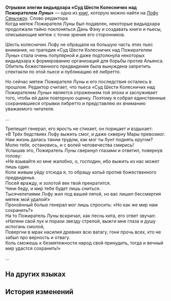 {{Книга Инфобокс
|id           = 231
|Название     = Отрывки элегии видьядхара «Суд Шести Колесничих над Пожирателем Луны»
|Изображение  = Item The Xianzhou Luofu Readable 5.png
|Мир          = Лофу Сяньчжоу
|Томов        = 1
|Автор        = <!--нужно добавить-->
|Описание     = Отрывок текста давно утерянной элегии, которая долгое время была под запретом ввиду своего провокационного содержания. Сейчас же до неё нет никому дела.
|Том1         = {{tx}}
|Источник1    = {{tx|Отсутствует источник}}
|Персонажи    = 
|Фракции      = 
}}
'''Отрывки элегии видьядхара «Суд Шести Колесничих над Пожирателем Луны»''' — одна из [[Книги|книг]], которую можно найти на [[Лофу Сяньчжоу]].
<!--
==Получение==
<gallery>
Книга НАЗВАНИЕ.png|НАЗВАНИЕ
Локация НАЗВАНИЕ.png|Расположение на карте. Ближайший пространственный якорь «[[НАЗВАНИЕ]]»
</gallery>
-->
Слово редактора<br />
Когда мятеж Пожирателя Луны был подавлен, некоторые видьядхара продолжали тайно поклоняться Дань Фэну и создавать книги и пьесы, описывающие мятеж с точки зрения его сторонников.

Шесть колесничих Лофу не обращали на большую часть этих пьес внимания, но трагедия «Суд Шести Колесничих над Пожирателем Луны» стала очень популярной и даже подтолкнула некоторых видьядхара к формированию организаций для борьбы против Альянса. Обитель божественного предвидения была вынуждена запретить спектакли по этой пьесе и публикацию её либретто.

Но сейчас мятеж Пожирателя Луны и его последствия остались в прошлом. Редактор считает, что пьеса «Суд Шести Колесничих над Пожирателем Луны» является отражением той эпохи и заслуживает того, чтобы ей дали повторную оценку. Поэтому я собрал единственные сохранившиеся отрывки либретто и представляю их вниманию уважаемого читателя.

...

Трепещет генерал, его ярость не стихает, он порицает и вздыхает:<br />
«В Трёх бедствиях Лофу выжить смог, и даже скверну Мары превозмог.<br />
Нам жизнь далась таким трудом, как мог ты бунт поднять кругом?<br />
Молю тебя, остановись, и с волей человечества смирись!<br />
Услышав это, Пожиратель Луны сверкнул глазами и ответил, повернув голову:<br />
«Не взывайте ко мне жалобно, о, господин, ибо выжить из нас может лишь один.<br />
Коли живым уйду отсюда я, то обращу копьё против божественного предвиденья.<br />
Посей вражду, и золотой век твой прекратится.<br />
Чини беду, и мир тебе будет лишь сниться.<br />
Тысячелетиями Лофу жил под вашей пятой, но вас лишил бессмертия мятеж мой удалой!»<br />
Пронзённый болью генерал мог лишь спросить: «Но как же мир нам сохранить?»<br />
На то Пожиратель Луны вскричал, как песнь кита, его ответ звучал:<br />
«Натяни свой лук и порази звезду стрелой, выжги мне глаза и душу испогань смолой,<br />
Повергни в мрак насилия древних всю ватагу, гони прочь всех, кто не забыл про верность и отвагу.<br />
Коль сможешь к безмятежности народ свой принудить, тогда и вечный мир удастся сохранить!»

...

==На других языках==
{{На других языках
|en   = Vidyadhara Elegy: Insight on "Six Charioteers Adjudicating the Imbibitor Lunae"
|zhs  = 持明时调《六御审饮月》残篇钩沉
|zht  = 持明時調《六御審飲月》殘篇鉤沉
|ja   = 持明時調『六御、飲月を審く』残編に関する探究
|ko   = 비디아다라 시조 ≪6각료의 음월 재판≫ 단편 탐구
|es   = Elegía vidyadhara: reflexiones sobre «Los Seis Aurigas juzgan a Imbibitor Lunae»
|fr   = Élégie vidyadharienne&nbsp;: «&nbsp;Les Six Auriges se prononçant sur l'Imbibitor Lunae&nbsp;»
|ru   = Отрывки элегии видьядхара «Суд Шести Колесничих над Пожирателем Луны»
|th   = ลำนำ Vidyadhara: ข้อมูลเชิงลึกเกี่ยวกับ "หกหัวเรือใหญ่ตัดสินจ้าวยลจันทรา"
|vi   = Nghiên Cứu Phân Đoạn Điệu Hát Vidyadhara "Lục Ngự Vấn Ẩm Nguyệt"
|de   = Vidyadhara-Elegie: Ein Einblick in „Sechs Wagenlenker richten über den Imbibitor Lunae“
|id   = Elegi Vidyadhara: Wawasan Tentang "Enam Nakhoda Mengadili Imbibitor Lunae"
|pt   = Elegia dos Vidyadharas: Uma Visão Sobre "Seis Cocheiros Julgando o Embebidor Lunae"
}}

==История изменений==
{{История изменений|2.7}}